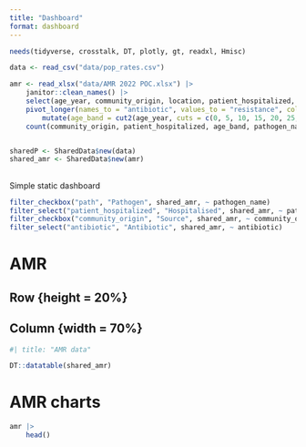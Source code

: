 ```yaml
---
title: "Dashboard"
format: dashboard
---
```


```r
needs(tidyverse, crosstalk, DT, plotly, gt, readxl, Hmisc)

data <- read_csv("data/pop_rates.csv")

amr <- read_xlsx("data/AMR 2022 POC.xlsx") |>
    janitor::clean_names() |>
    select(age_year, community_origin, location, patient_hospitalized, community_origin, pathogen_name:spectinomycin) |>
    pivot_longer(names_to = "antibiotic", values_to = "resistance", cols = 6:last_col()) |>
        mutate(age_band = cut2(age_year, cuts = c(0, 5, 10, 15, 20, 25, 30, 35, 40, 45, 50, 55, 60, 65, 70, 75, 80, 118))) |>
    count(community_origin, patient_hospitalized, age_band, pathogen_name, antibiotic, resistance)


sharedP <- SharedData$new(data)
shared_amr <- SharedData$new(amr)


```


## {.sidebar}

Simple static dashboard

```r
filter_checkbox("path", "Pathogen", shared_amr, ~ pathogen_name)
filter_select("patient_hospitalized", "Hospitalised", shared_amr, ~ patient_hospitalized)
filter_checkbox("community_origin", "Source", shared_amr, ~ community_origin)
filter_select("antibiotic", "Antibiotic", shared_amr, ~ antibiotic)

```


# AMR

## {.toolbar}

## Row {height = 20%}

## Column {width = 70%}

```r
#| title: "AMR data"

DT::datatable(shared_amr)

```








# AMR charts


```r

amr |>
    head()



```

